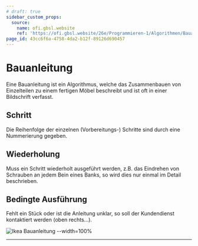 ```yaml
---
# draft: true
sidebar_custom_props:
  source:
    name: ofi.gbsl.website
    ref: 'https://ofi.gbsl.website/26e/Programmieren-1/Algorithmen/Bauanleitung'
page_id: 43cc6f6a-4758-4da2-b12f-89126d690457
---
```



# Bauanleitung

Eine Bauanleitung ist ein Algorithmus, welche das Zusammenbauen von Einzelteilen zu einem fertigen Möbel beschreibt und ist oft in einer Bildschrift verfasst.


## Schritt

Die Reihenfolge der einzelnen (Vorbereitungs-) Schritte sind durch eine Nummerierung gegeben.

## Wiederholung

Muss ein Schritt wiederholt ausgeführt werden, z.B. das Eindrehen von Schrauben an jedem Bein eines Banks, so wird dies nur einmal im Detail beschrieben.

## Bedingte Ausführung

Fehlt ein Stück oder ist die Anleitung unklar, so soll der Kundendienst kontaktiert werden (oben rechts...).

![Ikea Bauanleitung --width=100%](img/ikea-norden.svg)

---
